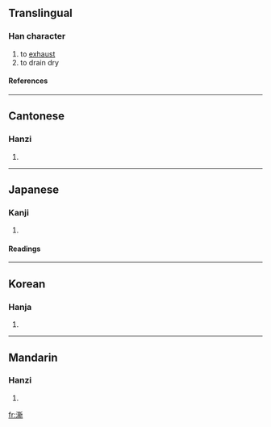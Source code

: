 ==Translingual==
===Han character===
{{Han char|rn=85|rad=水|as=12|sn=15|four=3212<sub>1</sub>|canj=水廿金中 (ETCL)}}
# to [[exhaust]]
# to drain dry
====References====
{{Han ref|kx=0651.380|dkj=18328|dj=1062.050|hdz=31736.100|uh=6F8C|ud=28556|bh=E642|bd=58946}}

----
==Cantonese==
===Hanzi===
{{yue-hanzi|jyut=|y=si1}}
# {{defn|Cantonese}}

----
==Japanese==
===Kanji===
{{ja-kanji|grade=|rs=水12}}
# {{defn|Japanese}} 
====Readings====
{{ja-readings|on=[[し]] (shi), [[せい]] (sei), [[さい]] (sai)|kun=[[つきる]] (tsukiru)}}

----
==Korean==
===Hanja===
{{ko-hanja|hangeul=시|eumhun=|rv=si|mr=si|y=si}}
# {{defn|Korean}}

----
==Mandarin==
===Hanzi===
{{cmn-hanzi|pin=[[sī]] ([[si1]]), [[xī]] ([[xi1]])|wg=ssu<sup>1</sup>, hsi<sup>1</sup>}}
# {{defn|Mandarin}}

[[fr:澌]]
